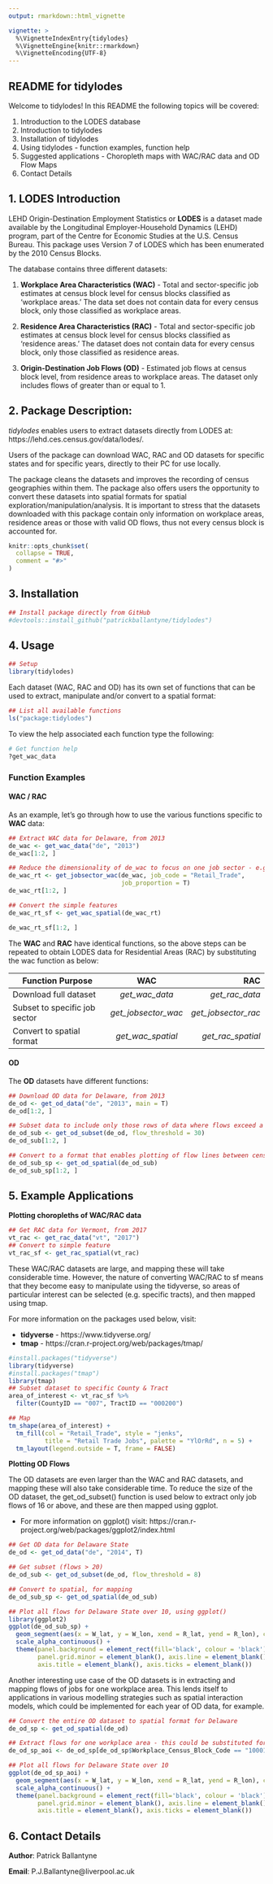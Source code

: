 ```yaml
---
output: rmarkdown::html_vignette

vignette: >
  %\VignetteIndexEntry{tidylodes}
  %\VignetteEngine{knitr::rmarkdown}
  %\VignetteEncoding{UTF-8}
---
```

## README for tidylodes

Welcome to tidylodes! In this README the following topics will be covered:

  1. Introduction to the LODES database
  2. Introduction to tidylodes
  3. Installation of tidylodes
  4. Using tidylodes - function examples, function help
  5. Suggested applications - Choropleth maps with WAC/RAC data and OD Flow Maps
  6. Contact Details

## 1. LODES Introduction 

LEHD Origin-Destination Employment Statistics or **LODES** is a dataset made available by the Longitudinal Employer-Household Dynamics (LEHD) program, part of the Centre for Economic Studies at the U.S. Census Bureau. This package uses Version 7 of LODES which has been enumerated by the 2010 Census Blocks.

The database contains three different datasets:
  
  1. **Workplace Area Characteristics (WAC)** - Total and sector-specific job estimates at census block level for census blocks classified as 'workplace areas.' The data set does not contain data for every census block, only those classified as workplace areas.
  
  2. **Residence Area Characteristics (RAC)** - Total and sector-specific job estimates at census block level for census blocks classified as 'residence areas.' The dataset does not contain data for every census block, only those classified as residence areas.
  
  3. **Origin-Destination Job Flows (OD)** - Estimated job flows at census block level, from residence areas to workplace areas. The dataset only includes flows of greater than or equal to 1. 
  

## 2. Package Description: 

*tidylodes* enables users to extract datasets directly from LODES at: https://lehd.ces.census.gov/data/lodes/. 

Users of the package can download WAC, RAC and OD datasets for specific states and for specific years, directly to their PC for use locally.

The package cleans the datasets and improves the recording of census geographies within them. The package also offers users the opportunity to convert these datasets into spatial formats for spatial exploration/manipulation/analysis. It is important to stress that the datasets downloaded with this package contain only information on workplace areas, residence areas or those with valid OD flows, thus not every census block is accounted for. 

```r
knitr::opts_chunk$set(
  collapse = TRUE,
  comment = "#>"
)
```

## 3. Installation

```r
## Install package directly from GitHub
#devtools::install_github("patrickballantyne/tidylodes")
```



## 4. Usage 

```r
## Setup
library(tidylodes)
```

Each dataset (WAC, RAC and OD) has its own set of functions that can be used to extract, manipulate and/or convert to a spatial format:

```r
## List all available functions
ls("package:tidylodes")
```

To view the help associated each function type the following:

```r
# Get function help
?get_wac_data
```

### Function Examples

#### WAC / RAC

As an example, let's go through how to use the various functions specific to **WAC** data:

```r
## Extract WAC data for Delaware, from 2013
de_wac <- get_wac_data("de", "2013")
de_wac[1:2, ]
```

```r
## Reduce the dimensionality of de_wac to focus on one job sector - e.g. Retail Trade
de_wac_rt <- get_jobsector_wac(de_wac, job_code = "Retail_Trade",
                               job_proportion = T)
de_wac_rt[1:2, ]
```

```r
## Convert the simple features
de_wac_rt_sf <- get_wac_spatial(de_wac_rt)
```

```r
de_wac_rt_sf[1:2, ]
```


The **WAC** and **RAC** have identical functions, so the above steps can be repeated to obtain LODES data for Residential Areas (RAC) by substituting the wac function as below:

| Function Purpose                | WAC                   | RAC                 |
| --------------------------------|:---------------------:| -------------------:|
| Download full dataset           | *get_wac_data*        | *get_rac_data*      |
| Subset to specific job sector   | *get_jobsector_wac*   | *get_jobsector_rac* |
| Convert to spatial format       | *get_wac_spatial*     | *get_rac_spatial*   |

#### OD

The **OD** datasets have different functions:

```r
## Download OD data for Delaware, from 2013
de_od <- get_od_data("de", "2013", main = T)
de_od[1:2, ]
```

```r
## Subset data to include only those rows of data where flows exceed a certain threshold
de_od_sub <- get_od_subset(de_od, flow_threshold = 30)
de_od_sub[1:2, ]
```

```r
## Convert to a format that enables plotting of flow lines between census block centroids
de_od_sub_sp <- get_od_spatial(de_od_sub)
de_od_sub_sp[1:2, ]
```

## 5. Example Applications

**Plotting choropleths of WAC/RAC data**

```r
## Get RAC data for Vermont, from 2017 
vt_rac <- get_rac_data("vt", "2017")
## Convert to simple feature
vt_rac_sf <- get_rac_spatial(vt_rac)
```

These WAC/RAC datasets are large, and mapping these will take considerable time. However, the nature of converting WAC/RAC to sf means that they become easy to manipulate using the tidyverse, so areas of particular interest can be selected (e.g. specific tracts), and then mapped using tmap.

For more information on the packages used below, visit:

- **tidyverse** - https://www.tidyverse.org/
- **tmap** - https://cran.r-project.org/web/packages/tmap/ 

```r
#install.packages("tidyverse")
library(tidyverse)
#install.packages("tmap")
library(tmap)
## Subset dataset to specific County & Tract
area_of_interest <- vt_rac_sf %>%
  filter(CountyID == "007", TractID == "000200")

## Map 
tm_shape(area_of_interest) +
  tm_fill(col = "Retail_Trade", style = "jenks",
          title = "Retail Trade Jobs", palette = "YlOrRd", n = 5) +
  tm_layout(legend.outside = T, frame = FALSE) 
```


**Plotting OD Flows**

The OD datasets are even larger than the WAC and RAC datasets, and mapping these will also take considerable time. To reduce the size of the OD dataset, the get_od_subset() function is used below to extract only job flows of 16 or above, and these are then mapped using ggplot. 

- For more information on ggplot() visit: https://cran.r-project.org/web/packages/ggplot2/index.html

```r
## Get OD data for Delaware State
de_od <- get_od_data("de", "2014", T)

## Get subset (flows > 20)
de_od_sub <- get_od_subset(de_od, flow_threshold = 8)

## Convert to spatial, for mapping
de_od_sub_sp <- get_od_spatial(de_od_sub)

## Plot all flows for Delaware State over 10, using ggplot()
library(ggplot2)
ggplot(de_od_sub_sp) +
  geom_segment(aes(x = W_lat, y = W_lon, xend = R_lat, yend = R_lon), col = "white") +
  scale_alpha_continuous() +
  theme(panel.background = element_rect(fill='black', colour = 'black'), panel.grid.major = element_blank(),
        panel.grid.minor = element_blank(), axis.line = element_blank(), axis.text = element_blank(), 
        axis.title = element_blank(), axis.ticks = element_blank())
```

Another interesting use case of the OD datasets is in extracting and mapping flows of jobs for one workplace area. This lends itself to applications in various modelling strategies such as spatial interaction models, which could be implemented for each year of OD data, for example. 

```r
## Convert the entire OD dataset to spatial format for Delaware
de_od_sp <- get_od_spatial(de_od)

## Extract flows for one workplace area - this could be substituted for one county, tract or blockgroup?
de_od_sp_aoi <- de_od_sp[de_od_sp$Workplace_Census_Block_Code == "100010405011044",]

## Plot all flows for Delaware State over 10 
ggplot(de_od_sp_aoi) +
  geom_segment(aes(x = W_lat, y = W_lon, xend = R_lat, yend = R_lon), col = "white") +
  scale_alpha_continuous() +
  theme(panel.background = element_rect(fill='black', colour = 'black'), panel.grid.major = element_blank(),
        panel.grid.minor = element_blank(), axis.line = element_blank(), axis.text = element_blank(), 
        axis.title = element_blank(), axis.ticks = element_blank())
```



## 6. Contact Details 

**Author**: Patrick Ballantyne

**Email**: P.J.Ballantyne@liverpool.ac.uk
